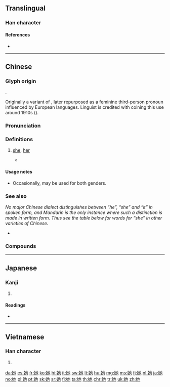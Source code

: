 {{character info/new}}
==Translingual==
{{stroke order|stroke=6}}

===Han character===
{{Han char|rn=38|rad=女|as=03|sn=6|four=44412|canj=VPD|ids=⿰女也}}

====References====
* {{Han ref|kx=0255.050|dkj=06046|dj=0518.050|hdz=21029.020|uh=5979|ud=22905|bh=A66F|bd=42607}}

----

==Chinese==
{{zh-forms}}

===Glyph origin===
{{Han etym}}
{{Han compound|女|也|c1=s|c2=p|t1=female, woman|ls=psc}}.

Originally a variant of {{zh-l|姐|elder sister}}, later repurposed as a feminine third-person pronoun influenced by European languages. Linguist {{w|Liu Bannong}} is credited with coining this use around 1910s ({{zh-ref|Bi, 2013}}).

===Pronunciation===
{{zh-pron
|m=tā
|c=taa1
|h=pfs=thâ
|mn=tha/thaⁿ
|w=1ta
|ma=y
|cat=pron
}}

===Definitions===
{{zh-hanzi}}

# [[she]], [[her]]
#: {{zh-x|她 去 了。|'''She''' went away.}}
#: {{zh-x|我 認識{shi} 她。|I know '''her'''.}}
#* {{zh-x|那 人 說：「^你 所 賜 給 我、與 我 同居 的 女人，她 把 那 樹 上 的 果子{zi} 給 我，我 就 吃 了。」|And the man said, The woman whom thou gavest to be with me, '''she''' gave me of the tree, and I did eat.|ref={{lang|zh|{{w|新標點和合本|lang=zh}}}} (Chinese Union Version with New Punctuation), {{lang|zh|創世記}} (Genesis) 3:12}}

====Usage notes====
* Occasionally, {{zh-l|他}} may be used for both genders.

===See also===
''No major Chinese dialect distinguishes between “he”, “she” and “it” in spoken form, and Mandarin {{zh-l|他/她/它}} is the only instance where such a distinction is made in written form. Thus see the table below for words for “she” in other varieties of Chinese.''
{{zh-dial|他}}
{{cmn-personal pronouns}}
* {{zh-l|妳|(''feminine'') you}}

===Compounds===
{{zh-der|fold=1|她們|崇她社}}

{{zh-cat|Beginning}}

----

==Japanese==

===Kanji===
{{ja-kanji|grade=|rs=女03}}

# {{defn|lang=ja|sort=女03}}

====Readings====
* {{ja-readings|on=[[ち]] (chi), [[じ]] (ji), [[しゃ]] (sha), [[た]] (ta), [[い]] (i)|kun=[[あざる]] (azaru)}}

----

==Vietnamese==

===Han character===
{{vi-hantu|[[tha]]|rs=女03}}

# {{defn|lang=vi|sort=女03}}

[[da:她]]
[[es:她]]
[[fr:她]]
[[ko:她]]
[[hi:她]]
[[it:她]]
[[sw:她]]
[[lt:她]]
[[hu:她]]
[[mg:她]]
[[ms:她]]
[[fj:她]]
[[nl:她]]
[[ja:她]]
[[no:她]]
[[pl:她]]
[[pt:她]]
[[sk:她]]
[[sr:她]]
[[fi:她]]
[[ta:她]]
[[th:她]]
[[chr:她]]
[[tr:她]]
[[uk:她]]
[[zh:她]]